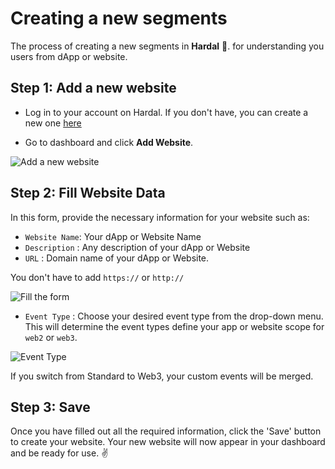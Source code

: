 # Creating a new segments


The process of creating a new segments in **Hardal** 🌭. for understanding you users from dApp or website.

## Step 1: Add a new website

- Log in to your account on Hardal. If you don't have, you can create a new one [here](https://app.usehardal.com/dashboard)

- Go to dashboard and click **Add Website**.

![Add a new website](https://res.cloudinary.com/raufsamestone/image/upload/v1675783872/hardal/docs/create-a-website/mkpwprmcwt7us1un1iel.png)

## Step 2: Fill Website Data

In this form, provide the necessary information for your website such as:

- `Website Name`: Your dApp or Website Name
- `Description` : Any description of your dApp or Website
- `URL` : Domain name of your dApp or Website.

<Callout>You don't have to add `https://` or `http://`</Callout>

![Fill the form](https://res.cloudinary.com/raufsamestone/image/upload/v1675784317/hardal/docs/create-a-website/m19uxkzgvyet8f5nbvas.png)

- `Event Type` : Choose your desired event type from the drop-down menu. This will determine the event types define your app or website scope for `web2` or `web3`.

![Event Type](https://res.cloudinary.com/raufsamestone/image/upload/v1675784334/hardal/docs/create-a-website/q4ypjnl2cfdd7lobsvi8.png)

<Callout>
  If you switch from Standard to Web3, your custom events will be merged.
</Callout>

## Step 3: Save

Once you have filled out all the required information, click the 'Save' button to create your website.
Your new website will now appear in your dashboard and be ready for use. ✌️
